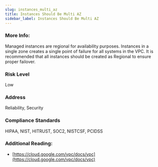 ```yaml
---
slug: instances_multi_az
title: Instances Should Be Multi AZ
sidebar_label: Instances Should Be Multi AZ
---
```


### More Info:

Managed instances are regional for availability purposes. Instances in a single zone creates a single point of failure for all systems in the VPC. It is recommended that all instances should be created as Regional to ensure proper failover.

### Risk Level

Low

### Address

Reliability, Security

### Compliance Standards

HIPAA, NIST, HITRUST, SOC2, NISTCSF, PCIDSS

### Additional Reading:

- [https://cloud.google.com/vpc/docs/vpc](https://cloud.google.com/vpc/docs/vpc) 

